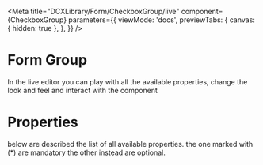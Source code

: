 
<Meta
  title="DCXLibrary/Form/CheckboxGroup/live"
  component={CheckboxGroup}
  parameters={{
    viewMode: 'docs',
    previewTabs: {
      canvas: { hidden: true },
    },
  }}
/>

# Form Group

In the live editor you can play with all the available properties, change the look and feel and interact with the component

<Canvas>
  <Story name="live">
    <CheckboxGroupLive />
  </Story>
</Canvas>

# Properties

below are described the list of all available properties. the one marked with (\*) are mandatory the other instead are optional.

<Props of={CheckboxGroup} />
